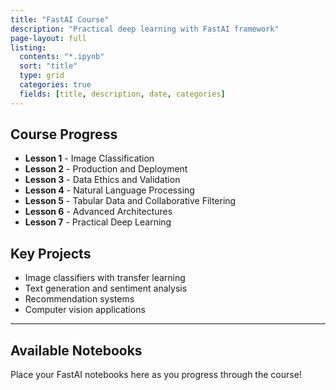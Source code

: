 ```yaml
---
title: "FastAI Course"
description: "Practical deep learning with FastAI framework"
page-layout: full
listing:
  contents: "*.ipynb"
  sort: "title"
  type: grid
  categories: true
  fields: [title, description, date, categories]
---
```


## Course Progress

- **Lesson 1** - Image Classification
- **Lesson 2** - Production and Deployment  
- **Lesson 3** - Data Ethics and Validation
- **Lesson 4** - Natural Language Processing
- **Lesson 5** - Tabular Data and Collaborative Filtering
- **Lesson 6** - Advanced Architectures
- **Lesson 7** - Practical Deep Learning

## Key Projects

- Image classifiers with transfer learning
- Text generation and sentiment analysis
- Recommendation systems
- Computer vision applications

---

## Available Notebooks

Place your FastAI notebooks here as you progress through the course!